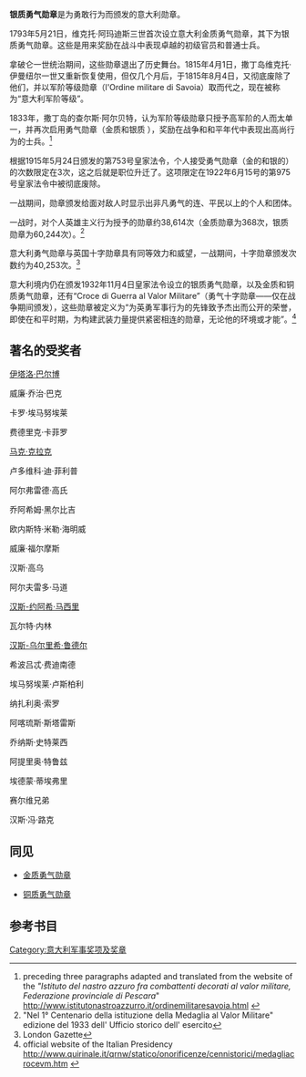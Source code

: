 {{infobox military award

| name             = 银质勇气勋章<br>''Medaglia d'Argento al Valore Militare''

| image            = [[File:Medaglia_d'argento_al_valor_militare.svg|100px]]

| caption          = 意大利银质勇气勋章

| awarded_by       =

| country          = 意大利

| type             = 勋章

| eligibility      = 初级士官和士兵

| for              = 战争中表现出突出的勇气行为

| campaign         =

| status           =

| description      =

| motto            =

| clasps           =

| post-nominals    =

| established      = 1793年5月21日

| first_award      =

| last_award       =

| total            =

| posthumous       =

| recipients       =

| precedence_label =

| individual       =

| higher           = 为恐怖主义行动受害者而颁发的十字勋章<ref name=precedence>{{cite web |url=http://www.esercito.difesa.it/Equipaggiamenti/Militaria/Decorazioni/DecorazionieOnorificenze/Nastrinidecorazioniinuso/Pagine/default.aspx |title=Esercito Italiano- Nastrini delle decorazioni in uso |publisher=Esercito.difesa.it |date= |accessdate=2012-05-30 |language=it |deadurl=yes |archiveurl=https://web.archive.org/web/20120702192755/http://www.esercito.difesa.it/Equipaggiamenti/Militaria/Decorazioni/DecorazionieOnorificenze/Nastrinidecorazioniinuso/Pagine/default.aspx |archivedate=2012-07-02 }}</ref>

| same             =

| lower            = 银质勇气勋章<ref name=precedence/>

| related          =

| image2           = [[File:Valor_militare_silver_medal_BAR.svg|100px]]

| caption2         = 奖牌的绶带

}}

'''银质勇气勋章'''是为勇敢行为而颁发的意大利勋章。

1793年5月21日，维克托·阿玛迪斯三世首次设立意大利金质勇气勋章，其下为银质勇气勋章。这些是用来奖励在战斗中表现卓越的初级官员和普通士兵。

拿破仑一世统治期间，这些勋章退出了历史舞台。1815年4月1日，撒丁岛维克托·伊曼纽尔一世又重新恢复使用，但仅几个月后，于1815年8月4日，又彻底废除了他们，并以军阶等级勋章（l'Ordine militare di Savoia）取而代之，现在被称为“意大利军阶等级”。

1833年，撒丁岛的查尔斯·阿尔贝特，认为军阶等级勋章只授予高军阶的人而太单一，并再次启用勇气勋章（金质和银质 ），奖励在战争和和平年代中表现出高尚行为的士兵。<ref>preceding three paragraphs adapted and translated from the website of the ''"Istituto del nastro azzuro fra combattenti decorati al valor militare, Federazione provinciale di Pescara''" http://www.istitutonastroazzurro.it/ordinemilitaresavoia.html {{Wayback|url=http://www.istitutonastroazzurro.it/ordinemilitaresavoia.html |date=20140115015351 }}</ref>

根据1915年5月24日颁发的第753号皇家法令，个人接受勇气勋章（金的和银的）的次数限定在3次，这之后就是职位升迁了。这项限定在1922年6月15号的第975号皇家法令中被彻底废除。

一战期间，勋章颁发给面对敌人时显示出非凡勇气的连、平民以上的个人和团体。

一战时，对个人英雄主义行为授予的勋章约38,614次（金质勋章为368次，银质勋章为60,244次）。<ref>"Nel 1° Centenario della istituzione della Medaglia al Valor Militare" edizione del 1933 dell' Ufficio storico dell' esercito </ref>

意大利勇气勋章与英国十字勋章具有同等效力和威望，一战期间，十字勋章颁发次数约为40,253次。<ref>London Gazette </ref>

意大利境内仍在颁发1932年11月4日皇家法令设立的银质勇气勋章，以及金质和铜质勇气勋章，还有“Croce di Guerra al Valor Militare”（勇气十字勋章——仅在战争期间颁发），这些勋章被定义为“为英勇军事行为的先锋致予杰出而公开的荣誉，即使在和平时期，为构建武装力量提供紧密相连的勋章，无论他的环境或才能”。<ref>official website of the Italian Presidency http://www.quirinale.it/qrnw/statico/onorificenze/cennistorici/medagliacrocevm.htm {{Wayback|url=http://www.quirinale.it/qrnw/statico/onorificenze/cennistorici/medagliacrocevm.htm |date=20120521043156 }}</ref>

==著名的受奖者==

[[伊塔洛·巴尔博|伊塔洛·巴尔博]]

威廉·乔治·巴克

卡罗·埃马努埃莱

费德里克·卡菲罗

[[马克·克拉克|马克·克拉克]]

卢多维科·迪·菲利普

阿尔弗雷德·高氏

乔阿希姆·黑尔比吉

欧内斯特·米勒·海明威

威廉·福尔摩斯

汉斯·高乌

阿尔夫雷多·马道

[[汉斯-约阿希·马西里|汉斯-约阿希·马西里]]

瓦尔特·内林

[[汉斯-乌尔里希·鲁德尔|汉斯-乌尔里希·鲁德尔]]

希波吕忒·费迪南德

埃马努埃莱·卢斯柏利

纳扎利奥·索罗

阿喀琉斯·斯塔雷斯

乔纳斯·史特莱西

阿提里奥·特鲁兹

埃德蒙·蒂埃弗里

赛尔维兄弟

汉斯·冯·路克

==同见==

* [[金质勇气勋章|金质勇气勋章]]

* [[铜质勇气勋章|铜质勇气勋章]]



==参考书目==

{{Reflist|2}}

{{DEFAULTSORT:Silver Medal Of Military Valor}}

[[Category:意大利军事奖项及奖章|Category:意大利军事奖项及奖章]]
